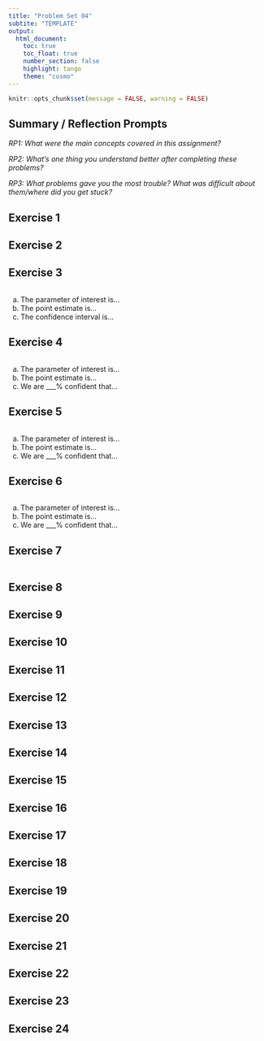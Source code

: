 ```yaml
---
title: "Problem Set 04"
subtite: "TEMPLATE"
output: 
  html_document:
    toc: true
    toc_float: true
    number_section: false
    highlight: tango
    theme: "cosmo"
---
```


```r
knitr::opts_chunk$set(message = FALSE, warning = FALSE)
```

## Summary / Reflection Prompts

*RP1: What were the main concepts covered in this assignment?*

*RP2: What's one thing you understand better after completing these problems?*

*RP3: What problems gave you the most trouble? What was difficult about them/where did you get stuck?*

## Exercise 1



## Exercise 2



## Exercise 3

```r

```

a. The parameter of interest is... 
b. The point estimate is...
c. The confidence interval is... 

## Exercise 4

```r

```

a. The parameter of interest is... 
b. The point estimate is...
c. We are ___% confident that... 

## Exercise 5

```r

```

a. The parameter of interest is... 
b. The point estimate is...
c. We are ___% confident that... 

## Exercise 6

```r

```

a. The parameter of interest is... 
b. The point estimate is...
c. We are ___% confident that... 

## Exercise 7

```r

```

## Exercise 8



## Exercise 9




## Exercise 10



## Exercise 11




## Exercise 12



## Exercise 13



## Exercise 14



## Exercise 15



## Exercise 16



## Exercise 17


## Exercise 18


## Exercise 19


## Exercise 20


## Exercise 21


## Exercise 22


## Exercise 23


## Exercise 24



